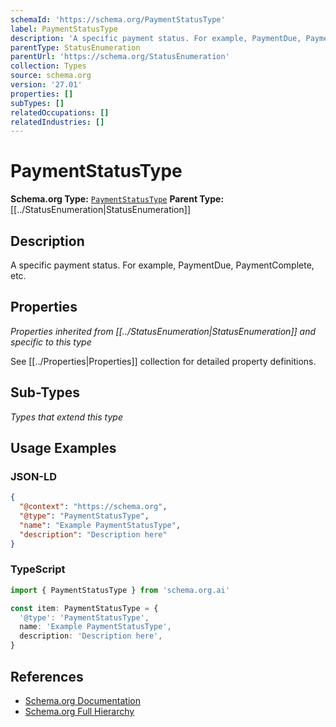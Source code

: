 ```yaml
---
schemaId: 'https://schema.org/PaymentStatusType'
label: PaymentStatusType
description: 'A specific payment status. For example, PaymentDue, PaymentComplete, etc.'
parentType: StatusEnumeration
parentUrl: 'https://schema.org/StatusEnumeration'
collection: Types
source: schema.org
version: '27.01'
properties: []
subTypes: []
relatedOccupations: []
relatedIndustries: []
---
```

# PaymentStatusType

**Schema.org Type:** [`PaymentStatusType`](https://schema.org/PaymentStatusType)
**Parent Type:** [[../StatusEnumeration|StatusEnumeration]]

## Description

A specific payment status. For example, PaymentDue, PaymentComplete, etc.

## Properties

*Properties inherited from [[../StatusEnumeration|StatusEnumeration]] and specific to this type*

See [[../Properties|Properties]] collection for detailed property definitions.

## Sub-Types

*Types that extend this type*

## Usage Examples

### JSON-LD

```json
{
  "@context": "https://schema.org",
  "@type": "PaymentStatusType",
  "name": "Example PaymentStatusType",
  "description": "Description here"
}
```

### TypeScript

```typescript
import { PaymentStatusType } from 'schema.org.ai'

const item: PaymentStatusType = {
  '@type': 'PaymentStatusType',
  name: 'Example PaymentStatusType',
  description: 'Description here',
}
```

## References

- [Schema.org Documentation](https://schema.org/PaymentStatusType)
- [Schema.org Full Hierarchy](https://schema.org/docs/full.html)
